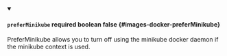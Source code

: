 
<details className="config-field" data-expandable="false" open>
<summary>

#### `preferMinikube` <span className="config-field-required" data-required="false">required</span> <span className="config-field-type">boolean</span> <span className="config-field-default">false</span> <span className="config-field-enum"></span> {#images-docker-preferMinikube}

PreferMinikube allows you to turn off using the minikube docker daemon if the minikube
context is used.

</summary>



</details>
